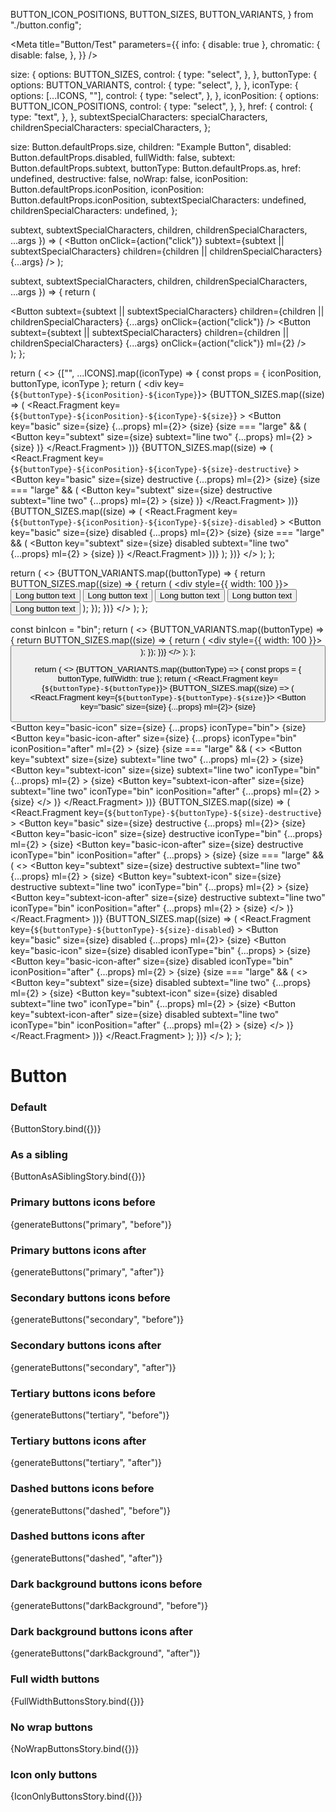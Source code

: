 
  BUTTON_ICON_POSITIONS,
  BUTTON_SIZES,
  BUTTON_VARIANTS,
} from "./button.config";

<Meta
  title="Button/Test"
  parameters={{
    info: { disable: true },
    chromatic: {
      disable: false,
    },
  }}
/>

  size: {
    options: BUTTON_SIZES,
    control: {
      type: "select",
    },
  },
  buttonType: {
    options: BUTTON_VARIANTS,
    control: {
      type: "select",
    },
  },
  iconType: {
    options: [...ICONS, ""],
    control: {
      type: "select",
    },
  },
  iconPosition: {
    options: BUTTON_ICON_POSITIONS,
    control: {
      type: "select",
    },
  },
  href: {
    control: {
      type: "text",
    },
  },
  subtextSpecialCharacters: specialCharacters,
  childrenSpecialCharacters: specialCharacters,
};

  size: Button.defaultProps.size,
  children: "Example Button",
  disabled: Button.defaultProps.disabled,
  fullWidth: false,
  subtext: Button.defaultProps.subtext,
  buttonType: Button.defaultProps.as,
  href: undefined,
  destructive: false,
  noWrap: false,
  iconPosition: Button.defaultProps.iconPosition,
  iconPosition: Button.defaultProps.iconPosition,
  subtextSpecialCharacters: undefined,
  childrenSpecialCharacters: undefined,
};

  subtext,
  subtextSpecialCharacters,
  children,
  childrenSpecialCharacters,
  ...args
}) => (
  <Button
    onClick={action("click")}
    subtext={subtext || subtextSpecialCharacters}
    children={children || childrenSpecialCharacters}
    {...args}
  />
);

  subtext,
  subtextSpecialCharacters,
  children,
  childrenSpecialCharacters,
  ...args
}) => {
  return (
    <div>
      <Button
        subtext={subtext || subtextSpecialCharacters}
        children={children || childrenSpecialCharacters}
        {...args}
        onClick={action("click")}
      />
      <Button
        subtext={subtext || subtextSpecialCharacters}
        children={children || childrenSpecialCharacters}
        {...args}
        onClick={action("click")}
        ml={2}
      />
    </div>
  );
};

  return (
    <>
      {["", ...ICONS].map((iconType) => {
        const props = { iconPosition, buttonType, iconType };
        return (
          <div key={`${buttonType}-${iconPosition}-${iconType}`}>
            {BUTTON_SIZES.map((size) => (
              <React.Fragment
                key={`${buttonType}-${iconPosition}-${iconType}-${size}`}
              >
                <Button key="basic" size={size} {...props} ml={2}>
                  {size}
                </Button>
                {size === "large" && (
                  <Button
                    key="subtext"
                    size={size}
                    subtext="line two"
                    {...props}
                    ml={2}
                  >
                    {size}
                  </Button>
                )}
              </React.Fragment>
            ))}
            {BUTTON_SIZES.map((size) => (
              <React.Fragment
                key={`${buttonType}-${iconPosition}-${iconType}-${size}-destructive`}
              >
                <Button key="basic" size={size} destructive {...props} ml={2}>
                  {size}
                </Button>
                {size === "large" && (
                  <Button
                    key="subtext"
                    size={size}
                    destructive
                    subtext="line two"
                    {...props}
                    ml={2}
                  >
                    {size}
                  </Button>
                )}
              </React.Fragment>
            ))}
            {BUTTON_SIZES.map((size) => (
              <React.Fragment
                key={`${buttonType}-${iconPosition}-${iconType}-${size}-disabled`}
              >
                <Button key="basic" size={size} disabled {...props} ml={2}>
                  {size}
                </Button>
                {size === "large" && (
                  <Button
                    key="subtext"
                    size={size}
                    disabled
                    subtext="line two"
                    {...props}
                    ml={2}
                  >
                    {size}
                  </Button>
                )}
              </React.Fragment>
            ))}
          </div>
        );
      })}
    </>
  );
};

  return (
    <>
      {BUTTON_VARIANTS.map((buttonType) => {
        return BUTTON_SIZES.map((size) => {
          return (
            <div style={{ width: 100 }}>
              <Button buttonType={buttonType} noWrap={noWrap} size={size}>
                Long button text
              </Button>
              <Button
                buttonType={buttonType}
                noWrap={noWrap}
                size={size}
                iconType="bin"
              >
                Long button text
              </Button>
              <Button
                buttonType={buttonType}
                noWrap={noWrap}
                size={size}
                iconType="bin"
                iconPosition="after"
              >
                Long button text
              </Button>
              <Button
                buttonType={buttonType}
                noWrap={noWrap}
                size="large"
                iconType="bin"
                subtext="Even longer button subtext"
              >
                Long button text
              </Button>
              <Button
                buttonType={buttonType}
                noWrap={noWrap}
                size="large"
                iconType="bin"
                iconPosition="after"
                subtext="Even longer button subtext"
              >
                Long button text
              </Button>
            </div>
          );
        });
      })}
    </>
  );
};

  const binIcon = "bin";
  return (
    <>
      {BUTTON_VARIANTS.map((buttonType) => {
        return BUTTON_SIZES.map((size) => {
          return (
            <div style={{ width: 100 }}>
              <Button
                buttonType={buttonType}
                size={size}
                iconType={binIcon}
                aria-label={binIcon}
              />
            </div>
          );
        });
      })}
    </>
  );
};

  return (
    <>
      {BUTTON_VARIANTS.map((buttonType) => {
        const props = { buttonType, fullWidth: true };
        return (
          <React.Fragment key={`${buttonType}-${buttonType}`}>
            {BUTTON_SIZES.map((size) => (
              <React.Fragment key={`${buttonType}-${buttonType}-${size}`}>
                <Button key="basic" size={size} {...props} ml={2}>
                  {size}
                </Button>
                <Button key="basic-icon" size={size} {...props} iconType="bin">
                  {size}
                </Button>
                <Button
                  key="basic-icon-after"
                  size={size}
                  {...props}
                  iconType="bin"
                  iconPosition="after"
                  ml={2}
                >
                  {size}
                </Button>
                {size === "large" && (
                  <>
                    <Button
                      key="subtext"
                      size={size}
                      subtext="line two"
                      {...props}
                      ml={2}
                    >
                      {size}
                    </Button>
                    <Button
                      key="subtext-icon"
                      size={size}
                      subtext="line two"
                      iconType="bin"
                      {...props}
                      ml={2}
                    >
                      {size}
                    </Button>
                    <Button
                      key="subtext-icon-after"
                      size={size}
                      subtext="line two"
                      iconType="bin"
                      iconPosition="after"
                      {...props}
                      ml={2}
                    >
                      {size}
                    </Button>
                  </>
                )}
              </React.Fragment>
            ))}
            {BUTTON_SIZES.map((size) => (
              <React.Fragment
                key={`${buttonType}-${buttonType}-${size}-destructive`}
              >
                <Button key="basic" size={size} destructive {...props} ml={2}>
                  {size}
                </Button>
                <Button
                  key="basic-icon"
                  size={size}
                  destructive
                  iconType="bin"
                  {...props}
                  ml={2}
                >
                  {size}
                </Button>
                <Button
                  key="basic-icon-after"
                  size={size}
                  destructive
                  iconType="bin"
                  iconPosition="after"
                  {...props}
                >
                  {size}
                </Button>
                {size === "large" && (
                  <>
                    <Button
                      key="subtext"
                      size={size}
                      destructive
                      subtext="line two"
                      {...props}
                      ml={2}
                    >
                      {size}
                    </Button>
                    <Button
                      key="subtext-icon"
                      size={size}
                      destructive
                      subtext="line two"
                      iconType="bin"
                      {...props}
                      ml={2}
                    >
                      {size}
                    </Button>
                    <Button
                      key="subtext-icon-after"
                      size={size}
                      destructive
                      subtext="line two"
                      iconType="bin"
                      iconPosition="after"
                      {...props}
                      ml={2}
                    >
                      {size}
                    </Button>
                  </>
                )}
              </React.Fragment>
            ))}
            {BUTTON_SIZES.map((size) => (
              <React.Fragment
                key={`${buttonType}-${buttonType}-${size}-disabled`}
              >
                <Button key="basic" size={size} disabled {...props} ml={2}>
                  {size}
                </Button>
                <Button
                  key="basic-icon"
                  size={size}
                  disabled
                  iconType="bin"
                  {...props}
                >
                  {size}
                </Button>
                <Button
                  key="basic-icon-after"
                  size={size}
                  disabled
                  iconType="bin"
                  iconPosition="after"
                  {...props}
                  ml={2}
                >
                  {size}
                </Button>
                {size === "large" && (
                  <>
                    <Button
                      key="subtext"
                      size={size}
                      disabled
                      subtext="line two"
                      {...props}
                      ml={2}
                    >
                      {size}
                    </Button>
                    <Button
                      key="subtext-icon"
                      size={size}
                      disabled
                      subtext="line two"
                      iconType="bin"
                      {...props}
                      ml={2}
                    >
                      {size}
                    </Button>
                    <Button
                      key="subtext-icon-after"
                      size={size}
                      disabled
                      subtext="line two"
                      iconType="bin"
                      iconPosition="after"
                      {...props}
                      ml={2}
                    >
                      {size}
                    </Button>
                  </>
                )}
              </React.Fragment>
            ))}
          </React.Fragment>
        );
      })}
    </>
  );
};

# Button

### Default

<Canvas>
  <Story
    name="default"
    argTypes={commonArgTypes}
    args={commonArgs}
    parameters={{
      chromatic: {
        disable: true,
      },
    }}
  >
    {ButtonStory.bind({})}
  </Story>
</Canvas>

### As a sibling

<Canvas>
  <Story
    name="as a sibling"
    args={commonArgs}
    parameters={{
      chromatic: {
        disable: true,
      },
    }}
    argTypes={commonArgTypes}
  >
    {ButtonAsASiblingStory.bind({})}
  </Story>
</Canvas>

### Primary buttons icons before

<Canvas>
  <Story
    name="primary buttons icons before"
    parameters={{ themeProvider: { chromatic: { theme: "sage" } } }}
  >
    {generateButtons("primary", "before")}
  </Story>
</Canvas>

### Primary buttons icons after

<Canvas>
  <Story
    name="primary buttons icons after"
    parameters={{ themeProvider: { chromatic: { theme: "sage" } } }}
  >
    {generateButtons("primary", "after")}
  </Story>
</Canvas>

### Secondary buttons icons before

<Canvas>
  <Story
    name="secondary buttons icons before"
    parameters={{ themeProvider: { chromatic: { theme: "sage" } } }}
  >
    {generateButtons("secondary", "before")}
  </Story>
</Canvas>

### Secondary buttons icons after

<Canvas>
  <Story
    name="secondary buttons icons after"
    parameters={{ themeProvider: { chromatic: { theme: "sage" } } }}
  >
    {generateButtons("secondary", "after")}
  </Story>
</Canvas>

### Tertiary buttons icons before

<Canvas>
  <Story
    name="tertiary buttons icons before"
    parameters={{ themeProvider: { chromatic: { theme: "sage" } } }}
  >
    {generateButtons("tertiary", "before")}
  </Story>
</Canvas>

### Tertiary buttons icons after

<Canvas>
  <Story
    name="tertiary buttons icons after"
    parameters={{ themeProvider: { chromatic: { theme: "sage" } } }}
  >
    {generateButtons("tertiary", "after")}
  </Story>
</Canvas>

### Dashed buttons icons before

<Canvas>
  <Story
    name="dashed buttons icons before"
    parameters={{ themeProvider: { chromatic: { theme: "sage" } } }}
  >
    {generateButtons("dashed", "before")}
  </Story>
</Canvas>

### Dashed buttons icons after

<Canvas>
  <Story
    name="dashed buttons icons after"
    parameters={{ themeProvider: { chromatic: { theme: "sage" } } }}
  >
    {generateButtons("dashed", "after")}
  </Story>
</Canvas>

### Dark background buttons icons before

<Canvas>
  <Story
    name="dark background buttons icons before"
    parameters={{ themeProvider: { chromatic: { theme: "sage" } } }}
  >
    {generateButtons("darkBackground", "before")}
  </Story>
</Canvas>

### Dark background buttons icons after

<Canvas>
  <Story
    name="dark background buttons icons after"
    parameters={{ themeProvider: { chromatic: { theme: "sage" } } }}
  >
    {generateButtons("darkBackground", "after")}
  </Story>
</Canvas>

### Full width buttons

<Canvas>
  <Story
    name="full width buttons"
    parameters={{ themeProvider: { chromatic: { theme: "sage" } } }}
  >
    {FullWidthButtonsStory.bind({})}
  </Story>
</Canvas>

### No wrap buttons

<Canvas>
  <Story name="no wrap buttons" args={{ noWrap: true }}>
    {NoWrapButtonsStory.bind({})}
  </Story>
</Canvas>

### Icon only buttons

<Canvas>
  <Story
    name="icon only buttons"
    parameters={{
      chromatic: {
        disable: true,
      },
    }}
  >
    {IconOnlyButtonsStory.bind({})}
  </Story>
</Canvas>
